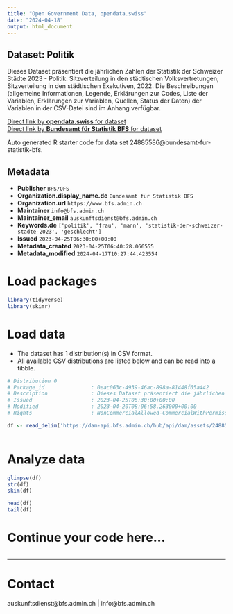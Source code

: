 ```yaml
---
title: "Open Government Data, opendata.swiss"
date: "2024-04-18"
output: html_document
---
```


## Dataset: Politik

Dieses Dataset präsentiert die jährlichen Zahlen der Statistik der Schweizer Städte 2023 - Politik: Sitzverteilung in den städtischen Volksvertretungen; Sitzverteilung in den städtischen Exekutiven, 2022. Die Beschreibungen (allgemeine Informationen, Legende, Erklärungen zur Codes, Liste der Variablen, Erklärungen zur Variablen, Quellen, Status der Daten) der Variablen in der CSV-Datei sind im Anhang verfügbar.

[Direct link by **opendata.swiss** for dataset](https://opendata.swiss/de/dataset/politik)<br>
[Direct link by **Bundesamt für Statistik BFS** for dataset](https://www.bfs.admin.ch/asset/de/ts-b-ssv-10-2023)

Auto generated R starter code for data set 24885586@bundesamt-fur-statistik-bfs.

## Metadata

- **Publisher** `BFS/OFS`
- **Organization.display_name.de** `Bundesamt für Statistik BFS`
- **Organization.url** `https://www.bfs.admin.ch`
- **Maintainer** `info@bfs.admin.ch`
- **Maintainer_email** `auskunftsdienst@bfs.admin.ch`
- **Keywords.de** `['politik', 'frau', 'mann', 'statistik-der-schweizer-stadte-2023', 'geschlecht']`
- **Issued** `2023-04-25T06:30:00+00:00`
- **Metadata_created** `2023-04-25T06:40:28.066555`
- **Metadata_modified** `2024-04-17T10:27:44.423554`


# Load packages

```r

library(tidyverse)
library(skimr)

```

# Load data

-   The dataset has 1 distribution(s) in CSV format.
-   All available CSV distributions are listed below and can be read into a tibble.

```r

# Distribution 0
# Package_id               : 0eac063c-4939-46ac-898a-81448f65a442
# Description              : Dieses Dataset präsentiert die jährlichen Zahlen der Statistik der Schweizer Städte 2023 - Politik: Sitzverteilung in den städtischen Volksvertretungen; Sitzverteilung in den städtischen Exekutiven, 2022. Die Beschreibungen (allgemeine Informationen, Legende, Erklärungen zur Codes, Liste der Variablen, Erklärungen zur Variablen, Quellen, Status der Daten) der Variablen in der CSV-Datei sind im Anhang verfügbar.
# Issued                   : 2023-04-25T06:30:00+00:00
# Modified                 : 2023-04-20T08:06:58.263000+00:00
# Rights                   : NonCommercialAllowed-CommercialWithPermission-ReferenceRequired

df <- read_delim('https://dam-api.bfs.admin.ch/hub/api/dam/assets/24885587/master')



```

# Analyze data

```r

glimpse(df)
str(df)
skim(df)

head(df)
tail(df)

```

# Continue your code here...

```r

```

------------------------------------------------------------------------

# Contact

auskunftsdienst@bfs.admin.ch | info@bfs.admin.ch
